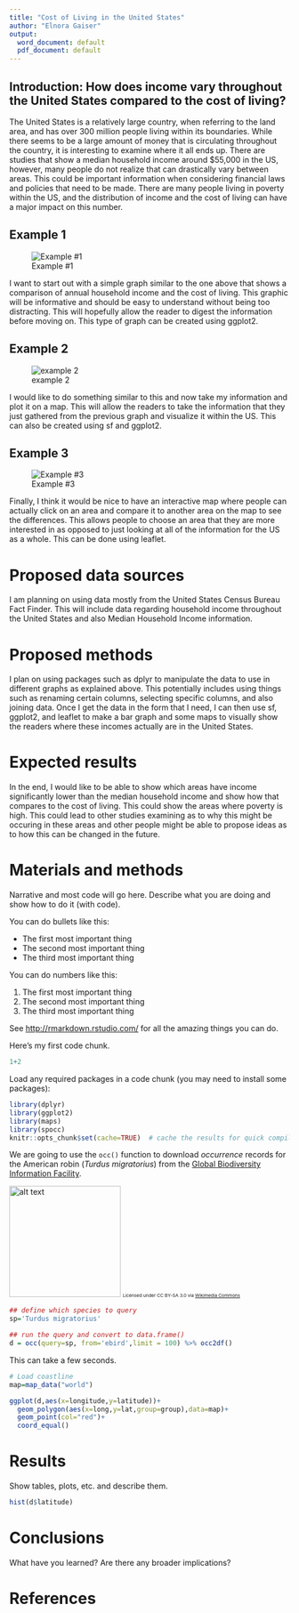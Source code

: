 ```yaml
---
title: "Cost of Living in the United States"
author: "Elnora Gaiser"
output:
  word_document: default
  pdf_document: default
---
```


## Introduction: How does income vary throughout the United States compared to the cost of living?
  

The United States is a relatively large country, when referring to the land area, and has over 300 million people living within its boundaries. While there seems to be a large amount of money that is circulating throughout the country, it is interesting to examine where it all ends up. There are studies that show a median household income around $55,000 in the US, however, many people do not realize that can drastically vary between areas. This could be important information when considering financial laws and policies that need to be made. There are many people living in poverty within the US, and the distribution of income and the cost of living can have a major impact on this number.

## Example 1


![Example #1](https://i2.wp.com/ieltsliz.com/wp-content/uploads/2015/01/Bar-Chart-Model.jpg)

I want to start out with a simple graph similar to the one above that shows a comparison of annual household income and the cost of living. This graphic will be informative and should be easy to understand without being too distracting. This will hopefully allow the reader to digest the information before moving on. This type of graph can be created using ggplot2. 

## Example 2



![example 2](http://res.cloudinary.com/dyd911kmh/image/upload/f_auto,q_auto:best/v1530810622/choropleth-reduced_-_Becca_Robins_nqgh7p.png)

I would like to do something similar to this and now take my information and plot it on a map. This will allow the readers to take the information that they just gathered from the previous graph and visualize it within the US. This can also be created using sf and ggplot2. 

## Example 3


![Example #3](https://www.nrel.gov/gis/images/30m_US_Wind.jpg)

Finally, I think it would be nice to have an interactive map where people can actually click on an area and compare it to another area on the map to see the differences. This allows people to choose an area that they are more interested in as opposed to just looking at all of the information for the US as a whole. This can be done using leaflet. 

# Proposed data sources

I am planning on using data mostly from the United States Census Bureau Fact Finder. This will include data regarding household income throughout the United States and also Median Household Income information.

# Proposed methods

I plan on using packages such as dplyr to manipulate the data to use in different graphs as explained above. This potentially includes using things such as renaming certain columns, selecting specific columns, and also joining data. Once I get the data in the form that I need, I can then use sf, ggplot2, and leaflet to make a bar graph and some maps to visually show the readers where these incomes actually are in the United States.

# Expected results

In the end, I would like to be able to show which areas have income significantly lower than the median household income and show how that compares to the cost of living. This could show the areas where poverty is high. This could lead to other studies examining as to why this might be occuring in these areas and other people might be able to propose ideas as to how this can be changed in the future. 

# Materials and methods

Narrative and most code will go here.  Describe what you are doing and show how to do it (with code).

You can do bullets like this:

* The first most important thing
* The second most important thing
* The third most important thing

You can do numbers like this:

1. The first most important thing
2. The second most important thing
3. The third most important thing

See [http://rmarkdown.rstudio.com/](http://rmarkdown.rstudio.com/) for all the amazing things you can do.


Here's my first code chunk.
```r
1+2
```

Load any required packages in a code chunk (you may need to install some packages):

```r
library(dplyr)
library(ggplot2)
library(maps)
library(spocc)
knitr::opts_chunk$set(cache=TRUE)  # cache the results for quick compiling
```


We are going to use the `occ()` function to download _occurrence_ records for the American robin (_Turdus migratorius_) from the [Global Biodiversity Information Facility](gbif.org).

<img src="https://upload.wikimedia.org/wikipedia/commons/b/b8/Turdus-migratorius-002.jpg" alt="alt text" width="200">
<small><small><small>Licensed under CC BY-SA 3.0 via [Wikimedia Commons](https://commons.wikimedia.org/wiki/File:Turdus-migratorius-002.jpg#/media/File:Turdus-migratorius-002.jpg)</small></small></small>

```r
## define which species to query
sp='Turdus migratorius'

## run the query and convert to data.frame()
d = occ(query=sp, from='ebird',limit = 100) %>% occ2df()
```
This can take a few seconds.

```r
# Load coastline
map=map_data("world")

ggplot(d,aes(x=longitude,y=latitude))+
  geom_polygon(aes(x=long,y=lat,group=group),data=map)+
  geom_point(col="red")+
  coord_equal()
```


# Results

Show tables, plots, etc. and describe them.

```r
hist(d$latitude)
```

# Conclusions

What have you learned?  Are there any broader implications?

# References

